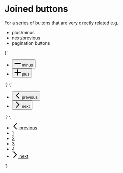 
<Meta title="UI/Buttons/Joined buttons" />

# Joined buttons

For a series of buttons that are very directly related e.g.

- plus/minus
- next/previous
- pagination buttons

<Canvas>
  <Story name="Joined buttons - icons">
    {`
      <ul class="u-list-reset u-flex u-flex--inline u-items-stretch o-button--grouped-container">
        <li class="u-flex">
          <button class="o-button o-button--icon o-button--grouped o-button--grouped__first" type="button">
            <svg class="o-button__icon o-icon o-icon--m" viewBox="0 0 100 100" width="20" height="20" xmlns="http://www.w3.org/2000/svg" role="img" aria-hidden="true">
              <path d="M99,44V56H1V44Z" fill-rule="evenodd"/>
            </svg>
            <span class="u-sr-only">minus</span>
          </button>
        </li>
        <li class="u-flex">
          <button class="o-button o-button--icon o-button--grouped o-button--grouped__last" type="button">
            <svg class="o-button__icon o-icon o-icon--m" viewBox="0 0 100 100" width="20" height="20" xmlns="http://www.w3.org/2000/svg" role="img" aria-hidden="true">
              <path d="m55.94 1.03v43h43v12h-43v43h-12v-43h-43v-12h43v-43z" fill-rule="evenodd"/>
            </svg>
            <span class="u-sr-only">plus</span>
          </button>
        </li>
      </ul>
    `}
  </Story>
</Canvas>

<Canvas>
  <Story name="Joined buttons - icons 2">
    {`
      <ul class="u-list-reset u-flex u-flex--inline u-items-stretch o-button--grouped-container">
        <li class="u-flex">
          <button class="o-button o-button--icon o-button--grouped o-button--grouped__first" type="button">
            <svg class="o-button__icon o-icon o-icon--m" viewBox="0 0 100 100" width="20" height="20" xmlns="http://www.w3.org/2000/svg" role="img" aria-hidden="true">
              <path d="M67.17,2.78a6.07,6.07,0,0,1,8.59,8.58h0L41.41,45.71a6.07,6.07,0,0,0,0,8.58L75.76,88.64a6.07,6.07,0,1,1-8.59,8.58L24.24,54.29a6.07,6.07,0,0,1,0-8.58Z" fill-rule="evenodd"/>
            </svg>
            <span class="u-sr-only">previous</span>
          </button>
        </li>
        <li class="u-flex">
          <button class="o-button o-button--icon o-button--grouped o-button--grouped__last" type="button">
            <svg class="o-button__icon o-icon o-icon--m" viewBox="0 0 100 100" width="20" height="20" xmlns="http://www.w3.org/2000/svg" role="img" aria-hidden="true">
              <path d="M32.83,97.22a6.07,6.07,0,1,1-8.59-8.58L58.59,54.29a6.07,6.07,0,0,0,0-8.58L24.24,11.36a6.07,6.07,0,1,1,8.59-8.58L75.76,45.71a6.07,6.07,0,0,1,0,8.58Z" fill-rule="evenodd"/>
            </svg>
            <span class="u-sr-only">next</span>
          </button>
        </li>
      </ul>
    `}
  </Story>
</Canvas>

<Canvas>
  <Story name="Joined buttons - pagination">
    {`
      <ul class="u-list-reset u-flex u-flex--inline u-items-stretch o-button--grouped-container">
        <li class="u-flex">
          <a href="/" class="o-button o-button--icon o-button--grouped o-button--grouped__first">
            <svg class="o-button__icon o-icon o-icon--m" viewBox="0 0 100 100" width="20" height="20" xmlns="http://www.w3.org/2000/svg" role="img" aria-hidden="true">
              <path d="M67.17,2.78a6.07,6.07,0,0,1,8.59,8.58h0L41.41,45.71a6.07,6.07,0,0,0,0,8.58L75.76,88.64a6.07,6.07,0,1,1-8.59,8.58L24.24,54.29a6.07,6.07,0,0,1,0-8.58Z" fill-rule="evenodd"/>
            </svg>
            <span class="u-sr-only">previous</span>
          </a>
        </li>
        <li class="u-flex">
          <a href="/" class="o-button o-button--grouped u-h6">
            1
          </a>
        </li>
        <li class="u-flex">
          <a href="/" class="o-button o-button--grouped u-h6">
            2
          </a>
        </li>
        <li class="u-flex">
          <a href="/" class="o-button o-button--grouped u-h6">
            3
          </a>
        </li>
        <li class="u-flex">
          <a href="/" class="o-button o-button--grouped u-h6">
            4
          </a>
        </li>
        <li class="u-flex">
          <a href="/" class="o-button o-button--icon o-button--grouped o-button--grouped__last">
            <svg class="o-button__icon o-icon o-icon--m" viewBox="0 0 100 100" width="20" height="20" xmlns="http://www.w3.org/2000/svg" role="img" aria-hidden="true">
              <path d="M32.83,97.22a6.07,6.07,0,1,1-8.59-8.58L58.59,54.29a6.07,6.07,0,0,0,0-8.58L24.24,11.36a6.07,6.07,0,1,1,8.59-8.58L75.76,45.71a6.07,6.07,0,0,1,0,8.58Z" fill-rule="evenodd"/>
            </svg>
            <span class="u-sr-only">next</span>
          </a>
        </li>
      </ul>
    `}
  </Story>
</Canvas>
